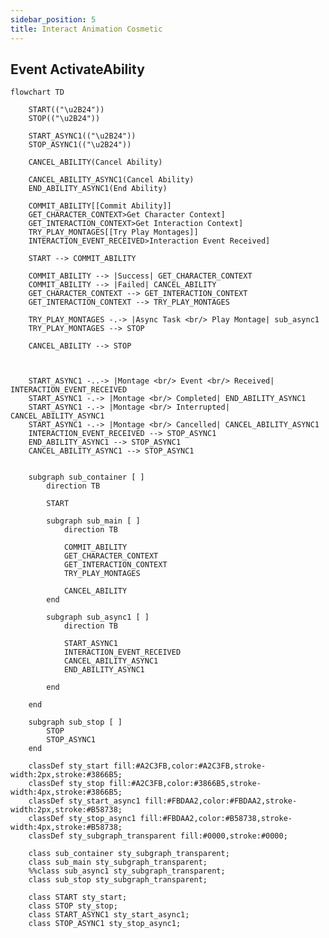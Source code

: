 ```yaml
---
sidebar_position: 5
title: Interact Animation Cosmetic
---
```


## Event ActivateAbility 
```mermaid
flowchart TD

    START(("\u2B24"))
    STOP(("\u2B24"))
    
    START_ASYNC1(("\u2B24"))
    STOP_ASYNC1(("\u2B24"))
    
    CANCEL_ABILITY(Cancel Ability)
    
    CANCEL_ABILITY_ASYNC1(Cancel Ability)
    END_ABILITY_ASYNC1(End Ability)
    
    COMMIT_ABILITY[[Commit Ability]]
    GET_CHARACTER_CONTEXT>Get Character Context]
    GET_INTERACTION_CONTEXT>Get Interaction Context]
    TRY_PLAY_MONTAGES[[Try Play Montages]]
    INTERACTION_EVENT_RECEIVED>Interaction Event Received]
    
    START --> COMMIT_ABILITY
    
    COMMIT_ABILITY --> |Success| GET_CHARACTER_CONTEXT
    COMMIT_ABILITY --> |Failed| CANCEL_ABILITY
    GET_CHARACTER_CONTEXT --> GET_INTERACTION_CONTEXT
    GET_INTERACTION_CONTEXT --> TRY_PLAY_MONTAGES

    TRY_PLAY_MONTAGES -.-> |Async Task <br/> Play Montage| sub_async1
    TRY_PLAY_MONTAGES --> STOP
    
    CANCEL_ABILITY --> STOP
    


    START_ASYNC1 -..-> |Montage <br/> Event <br/> Received| INTERACTION_EVENT_RECEIVED
    START_ASYNC1 -.-> |Montage <br/> Completed| END_ABILITY_ASYNC1
    START_ASYNC1 -.-> |Montage <br/> Interrupted| CANCEL_ABILITY_ASYNC1
    START_ASYNC1 -.-> |Montage <br/> Cancelled| CANCEL_ABILITY_ASYNC1
    INTERACTION_EVENT_RECEIVED --> STOP_ASYNC1
    END_ABILITY_ASYNC1 --> STOP_ASYNC1
    CANCEL_ABILITY_ASYNC1 --> STOP_ASYNC1

    
    subgraph sub_container [ ]
        direction TB
        
        START
        
        subgraph sub_main [ ]
            direction TB

            COMMIT_ABILITY
            GET_CHARACTER_CONTEXT
            GET_INTERACTION_CONTEXT
            TRY_PLAY_MONTAGES

            CANCEL_ABILITY
        end
        
        subgraph sub_async1 [ ]
            direction TB
            
            START_ASYNC1
            INTERACTION_EVENT_RECEIVED
            CANCEL_ABILITY_ASYNC1
            END_ABILITY_ASYNC1

        end

    end
    
    subgraph sub_stop [ ]
        STOP
        STOP_ASYNC1
    end

    classDef sty_start fill:#A2C3FB,color:#A2C3FB,stroke-width:2px,stroke:#3866B5;
    classDef sty_stop fill:#A2C3FB,color:#3866B5,stroke-width:4px,stroke:#3866B5;
    classDef sty_start_async1 fill:#FBDAA2,color:#FBDAA2,stroke-width:2px,stroke:#B58738;
    classDef sty_stop_async1 fill:#FBDAA2,color:#B58738,stroke-width:4px,stroke:#B58738;
    classDef sty_subgraph_transparent fill:#0000,stroke:#0000;
    
    class sub_container sty_subgraph_transparent;
    class sub_main sty_subgraph_transparent;
    %%class sub_async1 sty_subgraph_transparent;
    class sub_stop sty_subgraph_transparent;
    
    class START sty_start;
    class STOP sty_stop;
    class START_ASYNC1 sty_start_async1;
    class STOP_ASYNC1 sty_stop_async1;

```
